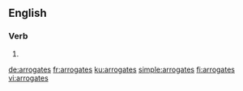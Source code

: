 ==English==

===Verb===
{{head|en|verb form}}

# {{en-third-person singular of|arrogate}}

[[de:arrogates]]
[[fr:arrogates]]
[[ku:arrogates]]
[[simple:arrogates]]
[[fi:arrogates]]
[[vi:arrogates]]
